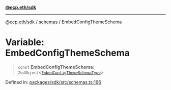 [**@ecp.eth/sdk**](/sdk-reference/index.mdx)

***

[@ecp.eth/sdk](/sdk-reference/index.mdx) / [schemas](/sdk-reference/schemas/index.mdx) / EmbedConfigThemeSchema

# Variable: EmbedConfigThemeSchema

> `const` **EmbedConfigThemeSchema**: `ZodObject`\<[`EmbedConfigThemeSchemaType`](/sdk-reference/schemas/type-aliases/EmbedConfigThemeSchemaType.mdx)\>

Defined in: [packages/sdk/src/schemas.ts:166](https://github.com/ecp-eth/comments-monorepo/blob/main/packages/sdk/src/schemas.ts#L166)
